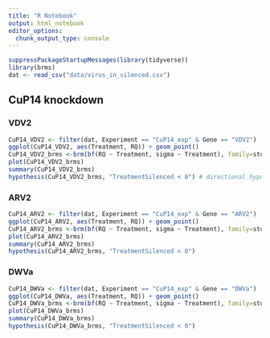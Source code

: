 ```yaml
---
title: "R Notebook"
output: html_notebook
editor_options: 
  chunk_output_type: console
---
```


```r
suppressPackageStartupMessages(library(tidyverse))
library(brms)
dat <- read_csv("data/virus_in_silenced.csv")
```

## CuP14 knockdown

### VDV2
```r
CuP14_VDV2 <- filter(dat, Experiment == "CuP14_exp" & Gene == "VDV2")
ggplot(CuP14_VDV2, aes(Treatment, RQ)) + geom_point()
CuP14_VDV2_brms <-brm(bf(RQ ~ Treatment, sigma ~ Treatment), family=student, data = CuP14_VDV2)
plot(CuP14_VDV2_brms)
summary(CuP14_VDV2_brms)
hypothesis(CuP14_VDV2_brms, "TreatmentSilenced < 0") # directional hypothesis test that silenced is lower
```

### ARV2
```r
CuP14_ARV2 <- filter(dat, Experiment == "CuP14_exp" & Gene == "ARV2")
ggplot(CuP14_ARV2, aes(Treatment, RQ)) + geom_point()
CuP14_ARV2_brms <-brm(bf(RQ ~ Treatment, sigma ~ Treatment), family=student, data = CuP14_ARV2)
plot(CuP14_ARV2_brms)
summary(CuP14_ARV2_brms)
hypothesis(CuP14_ARV2_brms, "TreatmentSilenced < 0")
```

### DWVa
```r
CuP14_DWVa <- filter(dat, Experiment == "CuP14_exp" & Gene == "DWVa")
ggplot(CuP14_DWVa, aes(Treatment, RQ)) + geom_point()
CuP14_DWVa_brms <-brm(bf(RQ ~ Treatment, sigma ~ Treatment), family=student, data = CuP14_DWVa)
plot(CuP14_DWVa_brms)
summary(CuP14_DWVa_brms)
hypothesis(CuP14_DWVa_brms, "TreatmentSilenced < 0")
```
